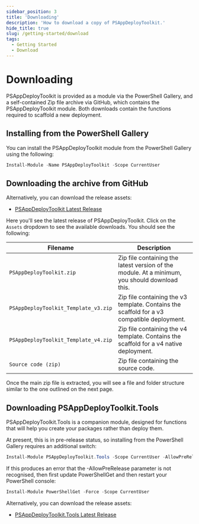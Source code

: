```yaml
---
sidebar_position: 3
title: 'Downloading'
description: 'How to download a copy of PSAppDeployToolkit.'
hide_title: true
slug: /getting-started/download
tags:
  - Getting Started
  - Download
---
```


# Downloading

PSAppDeployToolkit is provided as a module via the PowerShell Gallery, and a self-contained Zip file archive via GitHub, which contains the PSAppDeployToolkit module. Both downloads contain the functions required to scaffold a new deployment.

## Installing from the PowerShell Gallery

You can install the PSAppDeployToolkit module from the PowerShell Gallery using the following:

```powershell
Install-Module -Name PSAppDeployToolkit -Scope CurrentUser
```

## Downloading the archive from GitHub

Alternatively, you can download the release assets:

- [PSAppDeployToolkit Latest Release](https://github.com/PSAppDeployToolkit/PSAppDeployToolkit/releases/latest)

Here you'll see the latest release of PSAppDeployToolkit. Click on the `Assets` dropdown to see the available downloads. You should see the following:

| **Filename**                         | **Description**                                                                               |
|--------------------------------------|-----------------------------------------------------------------------------------------------|
| `PSAppDeployToolkit.zip`             | Zip file containing the latest version of the module. At a minimum, you should download this. |
| `PSAppDeployToolkit_Template_v3.zip` | Zip file containing the v3 template. Contains the scaffold for a v3 compatible deployment.    |
| `PSAppDeployToolkit_Template_v4.zip` | Zip file containing the v4 template. Contains the scaffold for a v4 native deployment.        |
| `Source code (zip)`                  | Zip file containing the source code.                                                          |

Once the main zip file is extracted, you will see a file and folder structure similar to the one outlined on the next page.

## Downloading PSAppDeployToolkit.Tools

PSAppDeployToolkit.Tools is a companion module, designed for functions that will help you create your packages rather than deploy them.

At present, this is in pre-release status, so installing from the PowerShell Gallery requires an additional switch:

```powershell
Install-Module PSAppDeployToolkit.Tools -Scope CurrentUser -AllowPreRelease
```

If this produces an error that the -AllowPreRelease parameter is not recognised, then first update PowerShellGet and then restart your PowerShell console:

```powershell
Install-Module PowerShellGet -Force -Scope CurrentUser
```

Alternatively, you can download the release assets:

- [PSAppDeployToolkit.Tools Latest Release](https://github.com/PSAppDeployToolkit/PSAppDeployToolkit.Tools/releases/latest)
